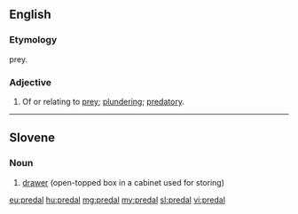 ==English==

===Etymology===
{{etyl|la|en}} {{lena}} {{term|praeda}} prey.

===Adjective===
{{en-adj}}

# Of or relating to [[prey]]; [[plunder]]ing; [[predatory]].
#: {{rfquotek|Boyse}}

{{Webster 1913}}

----

==Slovene==

===Noun===
{{sl-noun|m-in}}

# [[drawer]] (open-topped box in a cabinet used for storing)

{{tbot entry|Slovene|drawer|2008|January|sl}}

[[eu:predal]]
[[hu:predal]]
[[mg:predal]]
[[my:predal]]
[[sl:predal]]
[[vi:predal]]